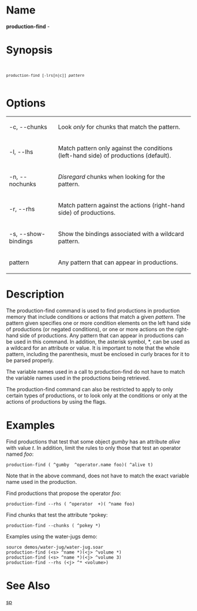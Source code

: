 = Name =
'''production-find''' -

= Synopsis =
 <code>
 production-find [-lrs[n|c]] <i>pattern</i>
 </code>
= Options =
{| border="1" cellpadding="2"
| -c, --chunks || Look ''only'' for chunks that match the pattern.
|-
| -l, --lhs || Match pattern only against the conditions (left-hand side) of productions (default).
|-
| -n, --nochunks || ''Disregard'' chunks when looking for the pattern.
|-
| -r, --rhs || Match pattern against the actions (right-hand side) of productions.
|-
| -s, --show-bindings || Show the bindings associated with a wildcard pattern.
|-
| pattern || Any pattern that can appear in productions.
|}

= Description =
The production-find command is used to find productions in production memory 
that include conditions or actions that match a given <i>pattern</i>.  The pattern  given specifies one or more condition elements on the left hand side of productions (or negated conditions), or one or more actions on the right-hand side of productions.  Any pattern that can appear in productions can be used in this command.  In addition, the asterisk symbol, *, can be 
used as a wildcard for an attribute or value.  It is important to note that the whole pattern, including the parenthesis, must be enclosed in curly braces for it to be parsed properly.

The variable names used in a call to production-find do not have to match the 
variable names used in the productions being retrieved.

The production-find command can also be restricted to apply to only certain 
types of productions, or to look only at the conditions or only at the actions 
of productions by using the flags.

= Examples = 

Find productions that test that some object <i>gumby</i> has an attribute <i>alive</i> with value <i>t</i>. In addition, limit the rules to only those that test an operator named <i>foo</i>:

 production-find (<state> ^gumby <gv> ^operator.name foo)(<gv> ^alive t)

Note that in the above command, <code><state></code> does not have to match the exact variable name used in the production.

Find productions that propose the operator <i>foo</i>:

 production-find --rhs (<x> ^operator <op> +)(<op> ^name foo)

Find chunks that test the attribute ^pokey:

 production-find --chunks (<x> ^pokey *)

Examples using the water-jugs demo:
<pre>
source demos/water-jug/water-jug.soar
production-find (<s> ^name *)(<j> ^volume *)
production-find (<s> ^name *)(<j> ^volume 3)
production-find --rhs (<j> ^* <volume>)
</pre>

= See Also =
[[sp]]

